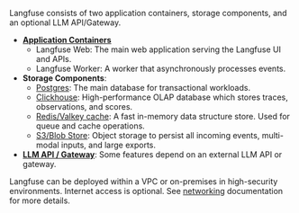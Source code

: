 Langfuse consists of two application containers, storage components, and an optional LLM API/Gateway.

- [**Application Containers**](/self-hosting/deployment/infrastructure/containers)
  - Langfuse Web: The main web application serving the Langfuse UI and APIs.
  - Langfuse Worker: A worker that asynchronously processes events.
- **Storage Components**:
  - [Postgres](/self-hosting/deployment/infrastructure/postgres): The main database for transactional workloads.
  - [Clickhouse](/self-hosting/deployment/infrastructure/clickhouse): High-performance OLAP database which stores traces, observations, and scores.
  - [Redis/Valkey cache](/self-hosting/deployment/infrastructure/cache): A fast in-memory data structure store. Used for queue and cache operations.
  - [S3/Blob Store](/self-hosting/deployment/infrastructure/blobstorage): Object storage to persist all incoming events, multi-modal inputs, and large exports.
- [**LLM API / Gateway**](/self-hosting/deployment/infrastructure/llm-api): Some features depend on an external LLM API or gateway.

Langfuse can be deployed within a VPC or on-premises in high-security environments.
Internet access is optional.
See [networking](/self-hosting/security/networking) documentation for more details.
